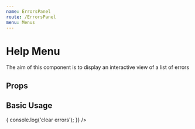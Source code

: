 ```yaml
---
name: ErrorsPanel
route: /ErrorsPanel
menu: Menus
---
```



# Help Menu

The aim of this component is to display an interactive view of a list of errors

## Props

<Props of={ErrorsPanel} />

## Basic Usage

<Playground>
  <ErrorsPanel
    errors={[
      { summary: 'Error 1 summary', loc: 'someFile.js : line 1', context: 'Error 1 context' },
      { summary: 'Error 2 summary', loc: 'someFile.js : line 2', context: 'Error 2 context' }
    ]}
    onClear={() => {
      console.log('clear errors');
    }}
  />
</Playground>
